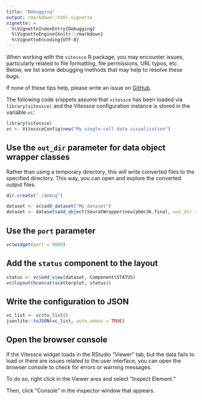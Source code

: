 ```yaml
---
title: "Debugging"
output: rmarkdown::html_vignette
vignette: >
  %\VignetteIndexEntry{Debugging}
  %\VignetteEngine{knitr::rmarkdown}
  %\VignetteEncoding{UTF-8}
---
```


When working with the `vitessce` R package, you may encounter issues, particularly related to file formatting, file permissions, URL typos, etc. Below, we list some debugging methods that may help to resolve these bugs.

If none of these tips help, please write an issue on [GitHub](https://github.com/vitessce/vitessce-r/issues).

The following code snippets assume that `vitessce` has been loaded via `library(vitessce)` and the Vitessce configuration instance is stored in the variable `vc`:


```r
library(vitessce)
vc <- VitessceConfig$new("My single-cell data visualization")
```

## Use the `out_dir` parameter for data object wrapper classes

Rather than using a temporary directory, this will write converted files to the specified directory.
This way, you can open and explore the converted output files.

```r
dir.create("./debug")

dataset <- vc$add_dataset("My dataset")
dataset <- dataset$add_object(SeuratWrapper$new(pbmc3k.final, out_dir = "./debug"))
```

## Use the `port` parameter

```r
vc$widget(port = 9000)
```

## Add the `status` component to the layout

```r
status <- vc$add_view(dataset, Component$STATUS)
vc$layout(hconcat(scatterplot, status))
```

## Write the configuration to JSON

```r
vc_list <- vc$to_list()
jsonlite::toJSON(vc_list, auto_unbox = TRUE)
```

## Open the browser console

If the Vitessce widget loads in the RStudio "Viewer" tab, but the data fails to load or there are issues related to the user interface, you can open the browser console to check for errors or warning messages.

To do so, right click in the Viewer area and select "Inspect Element."

Then, click "Console" in the inspector window that appears.

